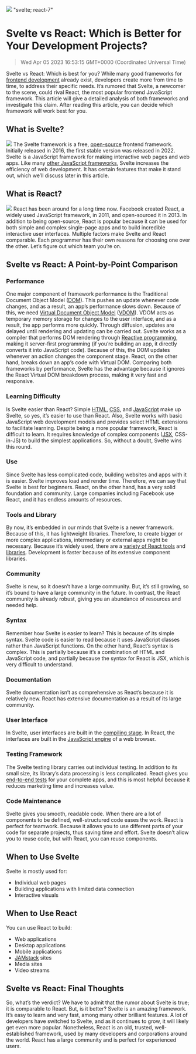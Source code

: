 ![](https://uploads-ssl.webflow.com/6143afec68f555387049efb3/63dd740b220dd839faa46c7f_sveltevsreact_96de180161863a0642d899b6c2c417aa_2000.jpeg)
"svelte; react-7"
# Svelte vs React: Which is Better for Your Development Projects?
> Wed Apr 05 2023 16:53:15 GMT+0000 (Coordinated Universal Time)

Svelte vs React: Which is best for you? While many good frameworks for <a href="https://en.m.wikipedia.org/wiki/Front-end_web_development#:~:text=Front%2Dend%20web%20development%20is,and%20interact%20with%20that%20website." target="_blank" rel="noopener noreferrer">frontend development</a> already exist, developers create more from time to time, to address their specific needs. It’s rumored that Svelte, a newcomer to the scene, could rival React, the most popular frontend JavaScript framework. This article will give a detailed analysis of both frameworks and investigate this claim. After reading this article, you can decide which framework will work best for you.

## What is Svelte?
![](m/6143afec68f555387049efb3/637681344cb35a13f85da333_image3_d129c3f4b9d0ac78ac92c432c37a916b_800.png)
The Svelte framework is a free, <a href="https://opensource.com/resources/what-open-source" target="_blank" rel="noopener noreferrer">open-source</a> frontend framework. Initially released in 2016, the first stable version was released in 2022. Svelte is a JavaScript framework for making interactive web pages and web apps.
Like many <a href="https://code.pieces.app/blog/the-top-3-javascript-front-end-frameworks-in-2022" target="_blank" rel="noopener noreferrer">other JavaScript frameworks</a>, Svelte increases the efficiency of web development. It has certain features that make it stand out, which we’ll discuss later in this article.

## What is React?
![](/6143afec68f555387049efb3/637681344cb35afcb65da326_image2_bcd6feab9335072cc718149128b2f691_800.png)
React has been around for a long time now. Facebook created React, a widely used JavaScript framework, in 2011, and open-sourced it in 2013.
In addition to being open-source, React is popular because it can be used for both simple and complex single-page apps and to build incredible interactive user interfaces.
Multiple factors make Svelte and React comparable. Each programmer has their own reasons for choosing one over the other. Let’s figure out which team you’re on.

## Svelte vs React: A Point-by-Point Comparison

### Performance
One major component of framework performance is the Traditional Document Object Model (<a href="https://developer.mozilla.org/en-US/docs/Web/API/Document_Object_Model/Introduction#:~:text=content%20and%20applications.-,What%20is%20the%20DOM%3F,can%20interact%20with%20the%20page." target="_blank" rel="noopener noreferrer">DOM</a>). This pushes an update whenever code changes, and as a result, an app’s performance slows down. Because of this, we need <a href="https://code.pieces.app/blog/understanding-dom-and-virtual-dom-and-how-they-work-with-react" target="_blank" rel="noopener noreferrer">Virtual Document Object Model</a> (<a href="https://reactjs.org/docs/faq-internals.html#:~:text=The%20virtual%20DOM%20(VDOM)%20is,This%20process%20is%20called%20reconciliation." target="_blank" rel="noopener noreferrer">VDOM</a>). VDOM acts as temporary memory storage for changes to the user interface, and as a result, the app performs more quickly. Through diffusion, updates are delayed until rendering and updating can be carried out.
Svelte works as a compiler that performs DOM rendering through <a href="https://www.techtarget.com/searchapparchitecture/definition/reactive-programming#:~:text=Reactive%20programming%20describes%20a%20design,a%20user%20makes%20an%20inquiry." target="_blank" rel="noopener noreferrer">Reactive programming</a>, making it server-first programming (if you’re building an app, it directly converts it into JavaScript code). Because of this, the DOM updates whenever an action changes the component stage.
React, on the other hand, breaks down an app’s code with Virtual DOM.
Comparing both frameworks by performance, Svelte has the advantage because it ignores the React Virtual DOM breakdown process, making it very fast and responsive.

### Learning Difficulty
Is Svelte easier than React? Simple <a href="https://en.m.wikipedia.org/wiki/HTML" target="_blank" rel="noopener noreferrer">HTML</a>, <a href="https://en.m.wikipedia.org/wiki/CSS" target="_blank" rel="noopener noreferrer">CSS</a>, and <a href="https://en.m.wikipedia.org/wiki/JavaScript" target="_blank" rel="noopener noreferrer">JavaScript</a> make up Svelte, so yes, it’s easier to use than React. Also, Svelte works with basic JavaScript web development models and provides select HTML extensions to facilitate learning.
Despite being a more popular framework, React is difficult to learn. It requires knowledge of complex components (<a href="https://en.m.wikipedia.org/wiki/JSX_(JavaScript)" target="_blank" rel="noopener noreferrer">JSX</a>, CSS-in-JS) to build the simplest applications.
So, without a doubt, Svelte wins this round.

### Use
Since Svelte has less complicated code, building websites and apps with it is easier. Svelte improves load and render time. Therefore, we can say that Svelte is best for beginners.
React, on the other hand, has a very solid foundation and community. Large companies including Facebook use React, and it has endless amounts of resources.

### Tools and Library
By now, it’s embedded in our minds that Svelte is a newer framework. Because of this, it has lightweight libraries. Therefore, to create bigger or more complex applications, intermediary or external apps might be necessary.
Because it’s widely used, there are a <a href="https://blog.bitsrc.io/11-top-react-developer-tools-for-2020-3860f734030b" target="_blank" rel="noopener noreferrer">variety of React tools</a> and <a href="https://reactlibraries.com/" target="_blank" rel="noopener noreferrer">libraries</a>. Development is faster because of its extensive component libraries.

### Community
Svelte is new, so it doesn’t have a large community. But, it’s still growing, so it’s bound to have a large community in the future.
In contrast, the React community is already robust, giving you an abundance of resources and needed help.

### Syntax
Remember how Svelte is easier to learn? This is because of its simple syntax. Svelte code is easier to read because it uses JavaScript classes rather than JavaScript functions.
On the other hand, React’s syntax is complex. This is partially because it’s a combination of HTML and JavaScript code, and partially because the syntax for React is JSX, which is very difficult to understand.

### Documentation
Svelte documentation isn’t as comprehensive as React’s because it is relatively new. React has extensive documentation as a result of its large community.

### User Interface
In Svelte, user interfaces are built in the <a href="https://dev.to/joshnuss/svelte-compiler-under-the-hood-4j20" target="_blank" rel="noopener noreferrer">compiling stage</a>. In React, the interfaces are built in the <a href="https://en.m.wikipedia.org/wiki/JavaScript_engine" target="_blank" rel="noopener noreferrer">JavaScript engine</a> of a web browser.

### Testing Framework
The Svelte testing library carries out individual testing. In addition to its small size, its library’s data processing is less complicated.
React gives you <a href="https://www.testim.io/blog/react-end-to-end-testing/" target="_blank" rel="noopener noreferrer">end-to-end tests</a> for your complete apps, and this is most helpful because it reduces marketing time and increases value.

### Code Maintenance
Svelte gives you smooth, readable code. When there are a lot of components to be defined, well-structured code eases the work.
React is perfect for teamwork. Because it allows you to use different parts of your code for separate projects, thus saving time and effort.
Svelte doesn’t allow you to reuse code, but with React, you can reuse components.

## When to Use Svelte
Svelte is mostly used for:
- Individual web pages
- Building applications with limited data connection
- Interactive visuals

## When to Use React
You can use React to build:
- Web applications
- Desktop applications
- Mobile applications
- <a href="https://code.pieces.app/blog/best-jamstack-frameworks-for-developing-static-and-dynamic-sites" target="_blank" rel="noopener noreferrer">JAMstack</a> sites
- Media sites
- Video streams

## Svelte vs React: Final Thoughts
So, what’s the verdict? We have to admit that the rumor about Svelte is true; it is comparable to React. But, is it better?
Svelte is an amazing framework. It’s easy to learn and very fast, among many other brilliant features. A lot of developers have switched to Svelte, and as it continues to grow, it will likely get even more popular.
Nonetheless, React is an old, trusted, well-established framework, used by many developers and corporations around the world. React has a large community and is perfect for experienced users.
